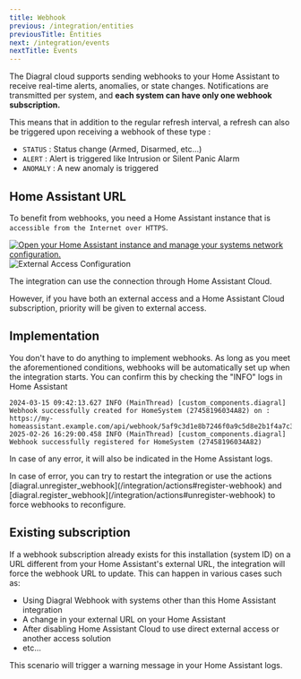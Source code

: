 ```yaml
---
title: Webhook
previous: /integration/entities
previousTitle: Entities
next: /integration/events
nextTitle: Events
---
```


The Diagral cloud supports sending webhooks to your Home Assistant to receive real-time alerts, anomalies, or state changes.
Notifications are transmitted per system, and **each system can have only one webhook subscription.**

This means that in addition to the regular refresh interval, a refresh can also be triggered upon receiving a webhook of these type :
* `STATUS` : Status change (Armed, Disarmed, etc...)
* `ALERT` : Alert is triggered like Intrusion or Silent Panic Alarm 
* `ANOMALY` : A new anomaly is triggered

## Home Assistant URL

To benefit from webhooks, you need a Home Assistant instance that is `accessible from the Internet over HTTPS`.

[![Open your Home Assistant instance and manage your systems network configuration.](https://my.home-assistant.io/badges/network.svg)](https://my.home-assistant.io/redirect/network/)
<Image src="/images/external-access.png" alt="External Access Configuration" />

The integration can use the connection through Home Assistant Cloud.

However, if you have both an external access and a Home Assistant Cloud subscription, priority will be given to external access.

## Implementation

You don't have to do anything to implement webhooks.
As long as you meet the aforementioned conditions, webhooks will be automatically set up when the integration starts.
You can confirm this by checking the "INFO" logs in Home Assistant

```logs
2024-03-15 09:42:13.627 INFO (MainThread) [custom_components.diagral] Webhook successfully created for HomeSystem (27458196034A82) on : https://my-homeassistant.example.com/api/webhook/5af9c3d1e8b7246f0a9c5d8e2b1f4a7c3d6e9b8a2f5c8d7e4b1a9f6c3d2e5b8
2025-02-26 16:29:00.458 INFO (MainThread) [custom_components.diagral] Webhook successfully registered for HomeSystem (27458196034A82)
```

In case of any error, it will also be indicated in the Home Assistant logs.

<Info>
In case of error, you can try to restart the integration or use the actions [diagral.unregister_webhook](/integration/actions#register-webhook) and [diagral.register_webhook](/integration/actions#unregister-webhook) to force webhooks to reconfigure.
</Info>

## Existing subscription

If a webhook subscription already exists for this installation (system ID) on a URL different from your Home Assistant's external URL, the integration will force the webhook URL to update.
This can happen in various cases such as:
- Using Diagral Webhook with systems other than this Home Assistant integration
- A change in your external URL on your Home Assistant
- After disabling Home Assistant Cloud to use direct external access or another access solution
- etc...

This scenario will trigger a warning message in your Home Assistant logs.